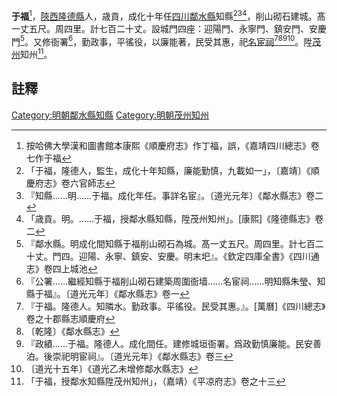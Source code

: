 {{noteTA
|T=zh-hans:于福;zh-hk:于福;zh-tw:于福;
|1=zh-hans:于福;zh-hk:于福;zh-tw:于福;
}}
{{明清人物信息框
| 姓名 = 于福
| 原名 = 
| 圖片名稱=  
| 圖片大小 = 220px
| 圖片說明 =  
| 最高職務 = [[四川|四川]][[鄰水縣知縣|鄰水縣知縣]]
| 國家 = 大明
| 爵位 =
| 籍貫 = [[陝西|陝西]][[隆德縣|隆德縣]]
| 族裔 =  
| 旗籍 =  
| 字號 =  
| 諡號 = 
| 出生日期 = 
| 出生地點 =
| 逝世日期 =  
| 逝世地點 = 
| 墓葬 = 
| 配偶 =  
| 親屬 =   
| 出身 = 
*  歳貢
| 經歷 = 
| 著作 =  
*
*
*
}}
'''于福'''{{BD|？年||？年||}}<ref>按哈佛大學漢和圖書館本康熙《順慶府志》作丁福，誤，《嘉靖四川總志》卷七作于福</ref>，[[陝西|陝西]][[隆德縣|隆德縣]]人，歳貢，成化十年任[[四川|四川]][[鄰水縣|鄰水縣]]知縣<ref>「于福，隆德人，監生，成化十年知縣，廉能勤慎，九載如一」，〔嘉靖〕《順慶府志》卷六官師志</ref><ref>『知縣……明……于福。成化年任。事詳名宦』。〔道光元年〕《鄰水縣志》卷二</ref><ref>「歳貢。明。……于福，授鄰水縣知縣，陞茂州知州」。[康熙]《隆德縣志》卷二</ref>，削山砌石建城。髙一丈五尺。周四里。計七百二十丈。設城門四座：迎陽門、永寧門、鎮安門、安慶門<ref>『鄰水縣。明成化間知縣于福削山砌石為城。髙一丈五尺。周四里。計七百二十丈。門四。迎陽、永寧、鎮安、安慶。明末圯』。《欽定四庫全書》《四川通志》卷四上城池</ref>。又修衙署<ref>『公署……繼經知縣于福削山砌石建築周圍衙墙……名宦祠……明知縣朱瑩、知縣于福』。〔道光元年〕《鄰水縣志》卷一</ref>，勤政事，平徭役，以廉能著，民受其惠，祀[[名宦祠|名宦祠]]<ref>『于福。隆德人。知隣水。勤政事。平徭役。民受其惠。』。[萬曆]《四川總志》卷之十郡縣志順慶府</ref><ref>〔乾隆〕《鄰水縣志》</ref><ref>『政績……于福。隆德人。成化間任。建修城垣衙署。爲政勤慎廉能。民安善泊。後崇祀明宦祠』。〔道光元年〕《鄰水縣志》卷三</ref><ref>〔道光十五年〕《道光乙未增修鄰水縣志》</ref>。陞[[茂州|茂州]]知州<ref>「于福，授鄰水知縣陞茂州知州」，（嘉靖）《平凉府志》卷之十三</ref>。
==註釋==
{{reflist}}
{{明朝人物小作品}}
{{鄰水縣知縣}}
[[Category:明朝鄰水縣知縣|Category:明朝鄰水縣知縣]]
[[Category:明朝茂州知州|Category:明朝茂州知州]]